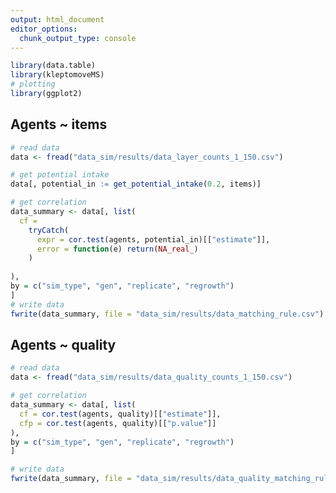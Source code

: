 ```yaml
---
output: html_document
editor_options: 
  chunk_output_type: console
---
```


```r
library(data.table)
library(kleptomoveMS)
# plotting
library(ggplot2)
```

## Agents ~ items

```r
# read data
data <- fread("data_sim/results/data_layer_counts_1_150.csv")

# get potential intake
data[, potential_in := get_potential_intake(0.2, items)]

# get correlation
data_summary <- data[, list(
  cf = 
    tryCatch(
      expr = cor.test(agents, potential_in)[["estimate"]],
      error = function(e) return(NA_real_)
    )
    
),
by = c("sim_type", "gen", "replicate", "regrowth")
]
# write data
fwrite(data_summary, file = "data_sim/results/data_matching_rule.csv")
```

## Agents ~ quality

```r
# read data
data <- fread("data_sim/results/data_quality_counts_1_150.csv")

# get correlation
data_summary <- data[, list(
  cf = cor.test(agents, quality)[["estimate"]],
  cfp = cor.test(agents, quality)[["p.value"]]
),
by = c("sim_type", "gen", "replicate", "regrowth")
]

# write data
fwrite(data_summary, file = "data_sim/results/data_quality_matching_rule.csv")
```
